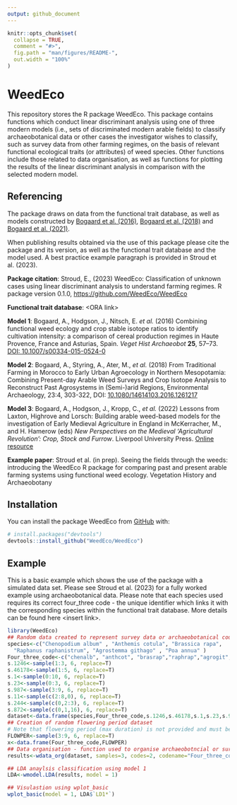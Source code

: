 ```yaml
---
output: github_document
---
```


<!-- README.md is generated from README.Rmd. Please edit that file -->

```r
knitr::opts_chunk$set(
  collapse = TRUE,
  comment = "#>",
  fig.path = "man/figures/README-",
  out.width = "100%"
)
```

# WeedEco

<!-- badges: start -->

<!-- badges: end -->

This repository stores the R package WeedEco. This package contains functions which conduct linear discriminant analysis using one of three modern models (i.e., sets of discriminated modern arable fields) to classify archaeobotanical data or other cases the investigator wishes to classify, such as survey data from other farming regimes, on the basis of relevant functional ecological traits (or attributes) of weed species. Other functions include those related to data organisation, as well as functions for plotting the results of the linear discriminant analysis in comparison with the selected modern model.

## Referencing

The package draws on data from the functional trait database, as well as models constructed by [Bogaard et al. (2016)](https://doi.org/10.1007/s00334-015-0524-0), [Bogaard et al. (2018)](https://doi.org/10.1080/14614103.2016.1261217) and [Bogaard et al. (2021)](https://library.oapen.org/handle/20.500.12657/58568).

When publishing results obtained via the use of this package please cite the package and its version, as well as the functional trait database and the model used. A best practice example paragraph is provided in Stroud et al. (2023).

**Package citation**: Stroud, E., (2023) WeedEco: Classification of unknown cases using linear discriminant analysis to understand farming regimes. R package version 0.1.0, <https://github.com/WeedEco/WeedEco>

**Functional trait database**: \<ORA link\>

**Model 1**: Bogaard, A., Hodgson, J., Nitsch, E. *et al.* (2016) Combining functional weed ecology and crop stable isotope ratios to identify cultivation intensity: a comparison of cereal production regimes in Haute Provence, France and Asturias, Spain. *Veget Hist Archaeobot* **25**, 57--73. [DOI: 10.1007/s00334-015-0524-0](https://doi.org/10.1007/s00334-015-0524-0)

**Model 2**: Bogaard, A., Styring, A., Ater, M., *et al.* (2018) From Traditional Farming in Morocco to Early Urban Agroecology in Northern Mesopotamia: Combining Present-day Arable Weed Surveys and Crop Isotope Analysis to Reconstruct Past Agrosystems in (Semi-)arid Regions, Environmental Archaeology, 23:4, 303-322, DOI: [10.1080/14614103.2016.1261217](#0)

**Model 3**: Bogaard, A., Hodgson, J., Kropp, C., *et al.* (2022) Lessons from Laxton, Highrove and Lorsch: Building arable weed-based models for the investigation of Early Medieval Agriculture in England in McKerracher, M., and H. Hamerow (eds) *New Perspectives on the Medieval 'Agricultural Revolution': Crop, Stock and Furrow*. Liverpool University Press. [Online resource](https://library.oapen.org/handle/20.500.12657/58568)

**Example paper**: Stroud et al. (in prep). Seeing the fields through the weeds: introducing the WeedEco R package for comparing past and present arable farming systems using functional weed ecology. Vegetation History and Archaeobotany

## Installation

You can install the package WeedEco from [GitHub](https://github.com/) with:

``` r
# install.packages("devtools")
devtools::install_github("WeedEco/WeedEco")
```

## Example

This is a basic example which shows the use of the package with a simulated data set. Please see Stroud et al. (2023) for a fully worked example using archaeobotanical data. Please note that each species used requires its correct four_three code - the unique identifier which links it with the corresponding species within the functional trait database. More details can be found here \<insert link\>.

```r
library(WeedEco)
## Random data created to represent survey data or archaeobotanical counts
species<-c("Chenopodium album" , "Anthemis cotula", "Brassica rapa",
  "Raphanus raphanistrum", "Agrostemma githago" , "Poa annua" )
Four_three_code<-c("chenalb", "anthcot", "brasrap","raphrap","agrogit", "poa_ann")
s.1246<-sample(1:3, 6, replace=T)
s.46178<-sample(1:5, 6, replace=T)
s.1<-sample(0:10, 6, replace=T)
s.23<-sample(0:3, 6, replace=T)
s.987<-sample(3:9, 6, replace=T)
s.11<-sample(c(2:8,0), 6, replace=T)
s.244<-sample(c(0,2:3), 6, replace=T)
s.872<-sample(c(0,1,16), 6, replace=T)
dataset<-data.frame(species,Four_three_code,s.1246,s.46178,s.1,s.23,s.987,s.11, s.244, s.872) # the random dataset
## Creation of random flowering period dataset
# Note that flowering period (max duration) is not provided and must be collected from relevant literature
FLOWPER<-sample(3:9, 6, replace=T)
x<-data.frame(Four_three_code,FLOWPER) 
## Data organisation - function used to organise archaeobotncial or survey data for LDA analysis
results<-wdata_org(dataset, samples=3, codes=2, codename="Four_three_code", model=1, fl_pr=x)
```

```r
## LDA anaylsis classification using model 1
LDA<-wmodel.LDA(results, model = 1)

```

```r
## Visulastion using wplot_basic
wplot_basic(model = 1, LDA$`LD1*`)
```

## 
